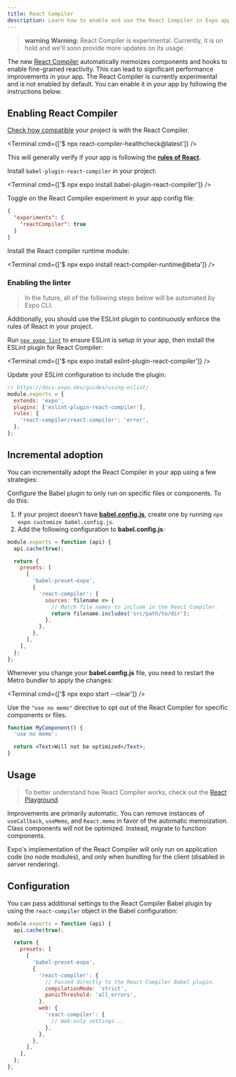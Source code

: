 ```yaml
---
title: React Compiler
description: Learn how to enable and use the React Compiler in Expo apps.
---
```



> **warning** **Warning:** React Compiler is experimental. Currently, it is on hold and we'll soon provide more updates on its usage.

The new [React Compiler](https://react.dev/learn/react-compiler) automatically memoizes components and hooks to enable fine-grained reactivity. This can lead to significant performance improvements in your app. The React Compiler is currently experimental and is not enabled by default. You can enable it in your app by following the instructions below.

## Enabling React Compiler

<Step label="1">

[Check how compatible](https://react.dev/learn/react-compiler#checking-compatibility) your project is with the React Compiler.

<Terminal cmd={['$ npx react-compiler-healthcheck@latest']} />

This will generally verify if your app is following the [**rules of React**](https://react.dev/reference/rules).

</Step>

<Step label="2">

Install `babel-plugin-react-compiler` in your project:

<Terminal cmd={['$ npx expo install babel-plugin-react-compiler']} />

</Step>

<Step label="3">

Toggle on the React Compiler experiment in your app config file:

```json app.json
{
  "experiments": {
    "reactCompiler": true
  }
}
```

</Step>

<Step label="4">

Install the React compiler runtime module:

<Terminal cmd={['$ npx expo install react-compiler-runtime@beta']} />

</Step>

### Enabling the linter

> In the future, all of the following steps below will be automated by Expo CLI.

Additionally, you should use the ESLint plugin to continuously enforce the rules of React in your project.

<Step label="1">

Run [`npx expo lint`](/guides/using-eslint/#eslint) to ensure ESLint is setup in your app, then install the ESLint plugin for React Compiler:

<Terminal cmd={['$ npx expo install eslint-plugin-react-compiler']} />

</Step>

<Step label="2">

Update your ESLint configuration to include the plugin:

```js .eslintrc.js
// https://docs.expo.dev/guides/using-eslint/
module.exports = {
  extends: 'expo',
  plugins: ['eslint-plugin-react-compiler'],
  rules: {
    'react-compiler/react-compiler': 'error',
  },
};
```

</Step>

## Incremental adoption

You can incrementally adopt the React Compiler in your app using a few strategies:

<Step label="1">

Configure the Babel plugin to only run on specific files or components. To do this:

1. If your project doesn't have [**babel.config.js**](/versions/latest/config/babel/), create one by running `npx expo customize babel.config.js`.
2. Add the following configuration to **babel.config.js**:

```js babel.config.js
module.exports = function (api) {
  api.cache(true);

  return {
    presets: [
      [
        'babel-preset-expo',
        {
          'react-compiler': {
            sources: filename => {
              // Match file names to include in the React Compiler.
              return filename.includes('src/path/to/dir');
            },
          },
        },
      ],
    ],
  };
};
```

Whenever you change your **babel.config.js** file, you need to restart the Metro bundler to apply the changes:

<Terminal cmd={['$ npx expo start --clear']} />

</Step>

<Step label="2">

Use the `"use no memo"` directive to opt out of the React Compiler for specific components or files.

```jsx
function MyComponent() {
  'use no memo';

  return <Text>Will not be optimized</Text>;
}
```

</Step>

## Usage

> To better understand how React Compiler works, check out the [React Playground](https://playground.react.dev/).

Improvements are primarily automatic. You can remove instances of `useCallback`, `useMemo`, and `React.memo` in favor of the automatic memoization. Class components will not be optimized. Instead, migrate to function components.

Expo's implementation of the React Compiler will only run on application code (no node modules), and only when bundling for the client (disabled in server rendering).

## Configuration

You can pass additional settings to the React Compiler Babel plugin by using the `react-compiler` object in the Babel configuration:

```js babel.config.js
module.exports = function (api) {
  api.cache(true);

  return {
    presets: [
      [
        'babel-preset-expo',
        {
          'react-compiler': {
            // Passed directly to the React Compiler Babel plugin.
            compilationMode: 'strict',
            panicThreshold: 'all_errors',
          },
          web: {
            'react-compiler': {
              // Web-only settings...
            },
          },
        },
      ],
    ],
  };
};
```
